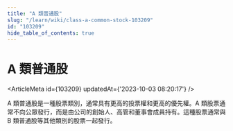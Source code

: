 ```yaml
---
title: "A 類普通股"
slug: "/learn/wiki/class-a-common-stock-103209"
id: "103209"
hide_table_of_contents: true
---
```



# A 類普通股

<ArticleMeta id={103209} updatedAt={'2023-10-03 08:20:17'} />
<div className='border-solid border-b border-t-0 my-4 border-[var(--ifm-color-gray-300)]' />

A 類普通股是一種股票類別，通常具有更高的投票權和更高的優先權。A 類股票通常不向公眾發行，而是由公司的創始人、高管和董事會成員持有。這種股票通常與 B 類普通股等其他類別的股票一起發行。
